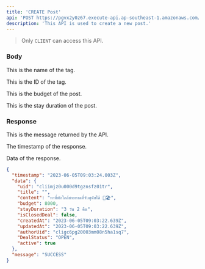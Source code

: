 ```yaml
---
title: 'CREATE Post'
api: 'POST https://pgvx2y0z67.execute-api.ap-southeast-1.amazonaws.com/dev/api/v1/post'
description: 'This API is used to create a new post.'
---
```


> Only `CLIENT` can access this API.

### Body

<ParamField
  body='content'
  type='string'
  required>
  This is the name of the tag.
</ParamField>

<ParamField
  body='tags'
  type='string[]'
  required>
  This is the ID of the tag.
</ParamField>

<ParamField
  body='budget'
  type='string'>
  This is the budget of the post.
</ParamField>

<ParamField
  body='stayDuration'
  type='string'>
  This is the stay duration of the post.
</ParamField>

### Response

<ResponseField
  name='message'
  type='string'>
  This is the message returned by the API.
</ResponseField>

<ResponseField
  name='timestamp'
  type='Date'>
  The timestamp of the response.
</ResponseField>

<ResponseField name="data" type="array">

Data of the response.

<Expandable title="Toggle data object">

<ResponseField
  name='uid'
  type='string'></ResponseField>

<ResponseField
  name='title'
  type='string'></ResponseField>

<ResponseField
  name='content'
  type='string'></ResponseField>

<ResponseField
  name='budget'
  type='number'></ResponseField>

<ResponseField
  name='stayDuration'
  type='string'></ResponseField>

<ResponseField
  name='isClosedDeal'
  type='boolean'></ResponseField>

<ResponseField
  name='createdAt'
  type='Date'></ResponseField>

<ResponseField
  name='updatedAt'
  type='Date'></ResponseField>

<ResponseField
  name='DealStatus'
  type='OPEN | CLOSE'></ResponseField>

<ResponseField
  name='active'
  type='boolean'></ResponseField>

</Expandable>

</ResponseField>

<ResponseExample>

```json Response
{
  "timestamp": "2023-06-05T09:03:24.003Z",
  "data": {
    "uid": "cliimjz0u000d9tgznsfz01tr",
    "title": "",
    "content": "หาที่พักใกล้ชายหาดที่รับสุนัขได้ 🐶🏖️",
    "budget": 8000,
    "stayDuration": "3 วัน 2 คืน",
    "isClosedDeal": false,
    "createdAt": "2023-06-05T09:03:22.639Z",
    "updatedAt": "2023-06-05T09:03:22.639Z",
    "authorUid": "cligc6pg20003mm08n5ha1sq7",
    "DealStatus": "OPEN",
    "active": true
  },
  "message": "SUCCESS"
}
```

</ResponseExample>
